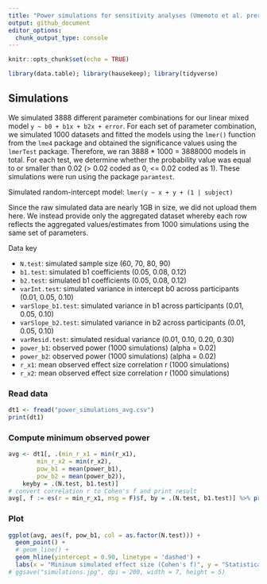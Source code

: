 ```yaml
---
title: "Power simulations for sensitivity analyses (Umemoto et al. preregistered report)"
output: github_document
editor_options: 
  chunk_output_type: console
---
```


```r
knitr::opts_chunk$set(echo = TRUE)
```

```r
library(data.table); library(hausekeep); library(tidyverse)
```

## Simulations

We simulated 3888 different parameter combinations for our linear mixed model `y ~ b0 + b1x + b2x + error`. For each set of parameter combination, we simulated 1000 datasets and fitted the models using the `lmer()` function from the `lme4` package and obtained the significance values using the `lmerTest` package. Therefore, we ran 3888 * 1000 = 3888000 models in total. For each test, we determine whether the probability value was equal to or smaller than 0.02 (> 0.02 coded as 0, <= 0.02 coded as 1). These simulations were run using the package `paramtest`. 

Simulated random-intercept model: `lmer(y ~ x + y + (1 | subject)`

Since the raw simulated data are nearly 1GB in size, we did not upload them here. We instead provide only the aggregated dataset whereby each row reflects the aggregated values/estimates from 1000 simulations using the same set of parameters. 

Data key

* `N.test`: simulated sample size (60, 70, 80, 90)
* `b1.test`: simulated b1 coefficients (0.05, 0.08, 0.12)
* `b2.test`: simulated b1 coefficients (0.05, 0.08, 0.12)
* `varInt.test`: simulated variance in intercept b0 across participants (0.01, 0.05, 0.10)
* `varSlope_b1.test`: simulated variance in b1 across participants (0.01, 0.05, 0.10)
* `varSlope_b2.test`: simulated variance in b2 across participants (0.01, 0.05, 0.10)
* `varResid.test`: simulated residual variance (0.01, 0.10, 0.20, 0.30)
* `power_b1`: observed power (1000 simulations) (alpha = 0.02)
* `power_b2`: observed power (1000 simulations) (alpha = 0.02)
* `r_x1`: mean observed effect size correlation r (1000 simulations)
* `r_x2`: mean observed effect size correlation r (1000 simulations)

### Read data

```r
dt1 <- fread("power_simulations_avg.csv")
print(dt1)
```

### Compute minimum observed power

```r
avg <- dt1[, .(min_r_x1 = min(r_x1),
        min_r_x2 = min(r_x2),
        pow_b1 = mean(power_b1),
        pow_b2 = mean(power_b2)),
    keyby = .(N.test, b1.test)]
# convert correlation r to Cohen's f and print result
avg[, f := es(r = min_r_x1, msg = F)$f, by = .(N.test, b1.test)] %>% print()
```

### Plot

```r
ggplot(avg, aes(f, pow_b1, col = as.factor(N.test))) +
  geom_point() +
  # geom_line() +
  geom_hline(yintercept = 0.90, linetype = 'dashed') +
  labs(x = "Mininum simulated effect size (Cohen's f)", y = "Statistical power (alpha = 0.02)", col = "Sample size")
# ggsave("simulations.jpg", dpi = 200, width = 7, height = 5)
```


